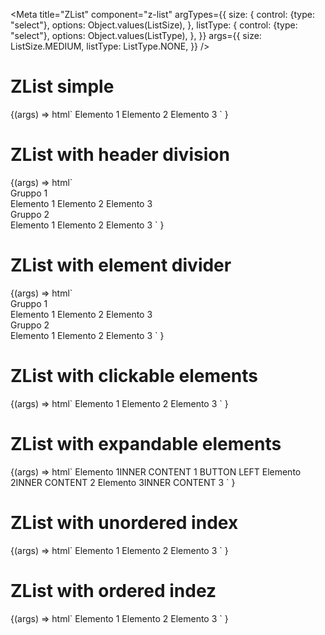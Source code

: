 
<Meta
  title="ZList"
  component="z-list"
  argTypes={{
    size: {
      control: {type: "select"},
      options: Object.values(ListSize),
    },
    listType: {
      control: {type: "select"},
      options: Object.values(ListType),
    },
  }}
  args={{
    size: ListSize.MEDIUM,
    listType: ListType.NONE,
  }}
/>

# ZList simple

<Canvas>
  <Story name="z-list-simple">
    {(args) =>
      html`
        <z-list
          list-type=${args.listType}
          size=${args.size}
        >
          <z-list-element
            list-type=${args.listType}
            size=${args.size}
            >Elemento 1</z-list-element
          >
          <z-list-element
            list-type=${args.listType}
            size=${args.size}
            >Elemento 2</z-list-element
          >
          <z-list-element
            list-type=${args.listType}
            size=${args.size}
            >Elemento 3</z-list-element
          >
        </z-list>
      `
    }
  </Story>
</Canvas>

<ArgsTable of="z-list" />

# ZList with header division

<Canvas>
  <Story name="z-list-with-header-divider">
    {(args) =>
      html`<z-list>
        <z-list-group divider-type="header">
          <div slot="header-title">Gruppo 1</div>
          <z-list-element
            list-type=${args.listType}
            size=${args.size}
            >Elemento 1</z-list-element
          >
          <z-list-element
            list-type=${args.listType}
            size=${args.size}
            >Elemento 2</z-list-element
          >
          <z-list-element
            list-type=${args.listType}
            size=${args.size}
            >Elemento 3</z-list-element
          >
        </z-list-group>
        <z-list-group divider-type="header">
          <div slot="header-title">Gruppo 2</div>
          <z-list-element
            list-type=${args.listType}
            size=${args.size}
            >Elemento 1</z-list-element
          >
          <z-list-element
            list-type=${args.listType}
            size=${args.size}
            >Elemento 2</z-list-element
          >
          <z-list-element
            list-type=${args.listType}
            size=${args.size}
            >Elemento 3</z-list-element
          >
        </z-list-group>
      </z-list> `
    }
  </Story>
</Canvas>

# ZList with element divider

<Canvas>
  <Story name="z-list-with-element-divider">
    {(args) =>
      html`<z-list>
        <z-list-group divider-type="element">
          <div slot="header-title">Gruppo 1</div>
          <z-list-element
            list-type=${args.listType}
            size=${args.size}
            >Elemento 1</z-list-element
          >
          <z-list-element
            list-type=${args.listType}
            size=${args.size}
            >Elemento 2</z-list-element
          >
          <z-list-element
            list-type=${args.listType}
            size=${args.size}
            >Elemento 3</z-list-element
          >
        </z-list-group>
        <z-list-group divider-type="element">
          <div slot="header-title">Gruppo 2</div>
          <z-list-element
            list-type=${args.listType}
            size=${args.size}
            >Elemento 1</z-list-element
          >
          <z-list-element
            list-type=${args.listType}
            size=${args.size}
            >Elemento 2</z-list-element
          >
          <z-list-element
            list-type=${args.listType}
            size=${args.size}
            >Elemento 3</z-list-element
          >
        </z-list-group>
      </z-list>`
    }
  </Story>
</Canvas>

# ZList with clickable elements

<Canvas>
  <Story name="z-list-with-clickable-elements">
    {(args) =>
      html`<z-list>
        <z-list-group>
          <z-list-element clickable>Elemento 1</z-list-element>
          <z-list-element clickable>Elemento 2</z-list-element>
          <z-list-element clickable>Elemento 3</z-list-element>
        </z-list-group>
      </z-list>`
    }
  </Story>
</Canvas>

# ZList with expandable elements

<Canvas>
  <Story name="z-list-with-expandable-elements">
    {(args) =>
      html`<z-list size="large">
        <z-list-group divider-type="element">
          <z-list-element
            expandable
            align-button="left"
            expandable-style="accordion"
            ><span>Elemento 1</span><span slot="inner-content">INNER CONTENT 1 BUTTON LEFT</span></z-list-element
          >
          <z-list-element
            expandable
            align-button="right"
            expandable-style="menu"
            ><span>Elemento 2</span><span slot="inner-content">INNER CONTENT 2</span></z-list-element
          >
          <z-list-element
            expandable
            align-button="right"
            expandable-style="menu"
            ><span>Elemento 3</span><span slot="inner-content">INNER CONTENT 3</span></z-list-element
          >
        </z-list-group>
      </z-list>`
    }
  </Story>
</Canvas>

# ZList with unordered index

<Canvas>
  <Story
    name="z-list-with-unordered-index"
    parameters={{
      controls: {
        exclude: ["size", "listType"],
      },
    }}
  >
    {(args) =>
      html`<z-list list-type="unordered">
        <z-list-element list-type="unordered">Elemento 1</z-list-element>
        <z-list-element list-type="unordered">Elemento 2</z-list-element>
        <z-list-element list-type="unordered">Elemento 3</z-list-element>
      </z-list>`
    }
  </Story>
</Canvas>

# ZList with ordered indez

<Canvas>
  <Story
    name="z-list-with-ordered-index"
    parameters={{
      controls: {
        exclude: ["size", "listType"],
      },
    }}
  >
    {(args) =>
      html`<z-list list-type="ordered">
        <z-list-element list-type="ordered">Elemento 1</z-list-element>
        <z-list-element list-type="ordered">Elemento 2</z-list-element>
        <z-list-element list-type="ordered">Elemento 3</z-list-element>
      </z-list>`
    }
  </Story>
</Canvas>

<ArgsTable of="z-list" />

